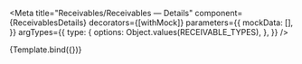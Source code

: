


<Meta
  title="Receivables/Receivables — Details"
  component={ReceivablesDetails}
  decorators={[withMock]}
  parameters={{
    mockData: [],
  }}
  argTypes={{
    type: {
      options: Object.values(RECEIVABLE_TYPES),
    },
  }}
/>


<Canvas>
  <Story
    name="Invoice Form"
    args={{
      type: RECEIVABLE_TYPES.INVOICE,
    }}
  >
    {Template.bind({})}
  </Story>
</Canvas>
